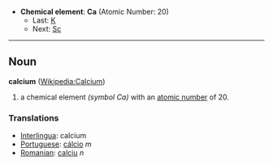 *'''Chemical element''': '''Ca''' (Atomic Number: 20)
**Last: [[Potassium|K]]
**Next: [[Scandium|Sc]]
----
== Noun ==
'''calcium''' ([[en:Calcium|Wikipedia:Calcium]])

# a chemical element ''(symbol Ca)'' with an [[atomic number]] of 20.

===Translations===
*[[Interlingua]]: calcium
*[[Portuguese]]: [[cálcio]] ''m''
*[[Romanian]]: [[calciu]] ''n''